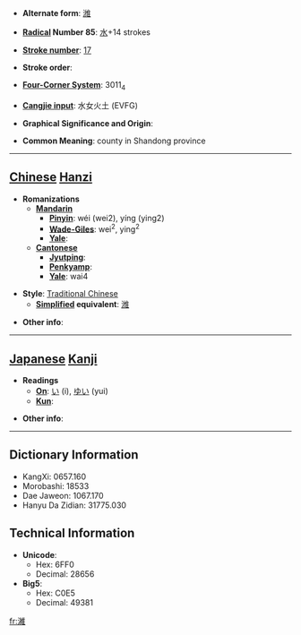 * '''Alternate form''': [[潍]]

* '''[[Wiktionary:Chinese radical index| Radical]] Number 85''': [[Wiktionary:Chinese radical index 水|水]]+14 strokes

* '''[[Wiktionary:Chinese total strokes index|Stroke number]]''': [[Wiktionary:Chinese total strokes index 17|17]]

* '''Stroke order''': 

* '''[[Wiktionary:Chinese four corner index|Four-Corner System]]''': 3011<sub>4</sub>

* '''[[Wiktionary:Chinese Cangjie index|Cangjie input]]''': 水女火土 (EVFG)

* '''Graphical Significance and Origin''': 

* '''Common Meaning''': county in Shandong province

----

== [[Chinese]] [[Hanzi]] ==

* '''Romanizations'''
** '''[[Mandarin]]'''
*** '''[[Pinyin]]''': wéi (wei2), yíng (ying2)
*** '''[[Wade-Giles]]''': wei<sup>2</sup>, ying<sup>2</sup>
*** '''[[Yale]]''': 
** '''[[Cantonese]]'''
*** '''[[Jyutping]]''':
*** '''[[Penkyamp]]''': 
*** '''[[Yale]]''': wai4

* '''Style''': [[Traditional Chinese]] 
** '''[[Simplified Chinese|Simplified]] equivalent''': [[潍]]

* '''Other info''': 

----

== [[Japanese]] [[Kanji]] ==

* '''Readings'''
** '''[[On]]''': [[い]] (i), [[ゆい]] (yui)
** '''[[Kun]]''': 

* '''Other info''':  

----

== Dictionary Information ==

* KangXi: 0657.160
* Morobashi: 18533
* Dae Jaweon: 1067.170
* Hanyu Da Zidian: 31775.030

== Technical Information ==

* '''Unicode''':
** Hex: 6FF0
** Decimal: 28656
* '''Big5''':
** Hex: C0E5
** Decimal: 49381

[[fr:濰]]